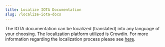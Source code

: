 ```yaml
---
title: Localize IOTA Documentation
slug: /localize-iota-docs
---
```


The IOTA documentation can be localized (translated) into any language of your choosing. The localization platform utilized is Crowdin. For more information regarding the localization process please see [here](https://support.crowdin.com/crowdin-intro/).
